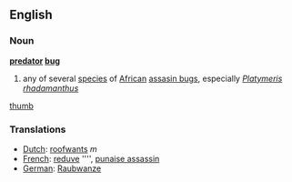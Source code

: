 ==English==
===Noun===
'''[[predator]] [[bug]]'''
# any of several [[species]] of [[African]] [[assasin bug]]s, especially ''[[Platymeris rhadamanthus]]''
[[image:predator_bug2.jpg|thumb]]
===Translations===
*[[Dutch]]: [[roofwants]] ''m''
*[[French]]: [[reduve]] '''', [[punaise assassin]]
*[[German]]: [[Raubwanze]]